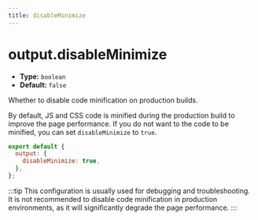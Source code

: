 ```yaml
---
title: disableMinimize
---
```


# output.disableMinimize

- **Type:** `boolean`
- **Default:** `false`

Whether to disable code minification on production builds.

By default, JS and CSS code is minified during the production build to improve the page performance. If you do not want to the code to be minified, you can set `disableMinimize` to `true`.

```js
export default {
  output: {
    disableMinimize: true,
  },
};
```

:::tip
This configuration is usually used for debugging and troubleshooting. It is not recommended to disable code minification in production environments, as it will significantly degrade the page performance.
:::
